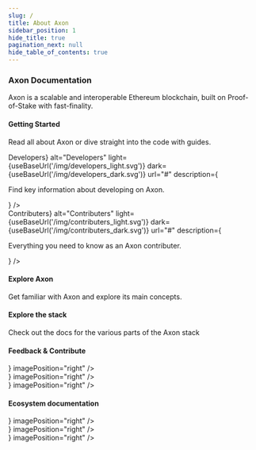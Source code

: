 ```yaml
---
slug: /
title: About Axon
sidebar_position: 1
hide_title: true
pagination_next: null
hide_table_of_contents: true
---
```


### Axon Documentation

Axon is a scalable and interoperable Ethereum blockchain, built on Proof-of-Stake with fast-finality.

#### Getting Started

Read all about Axon or dive straight into the code with guides.


<div className="row developers-contributers">
    <div className="col col--6">
        <ImageCard
            title={<strong>Developers</strong>}
            alt="Developers"
            light={useBaseUrl('/img/developers_light.svg')}
            dark={useBaseUrl('/img/developers_dark.svg')}
            url="#"
            description={<p>Find key information about developing on Axon.</p>}
        />
    </div>
    <div className="col col--6">
        <ImageCard
            title={<strong>Contributers</strong>}
            alt="Contributers"
            light={useBaseUrl('/img/contributers_light.svg')}
            dark={useBaseUrl('/img/contributers_dark.svg')}
            url="#"
            description={<p>Everything you need to know as an Axon contributer.</p>}
        />
    </div>
</div>

#### Explore Axon

Get familiar with Axon and explore its main concepts.

<div className="row explore-axon">
    <div className="col col--6">
        <ImageCard
            title="Introduction"
            light={useBaseUrl('/img/introduction_light.svg')}
            dark={useBaseUrl('/img/introduction_dark.svg')}
            url="#"
            description="Read a high-level over of Axon and its architecture"
            imagePosition="right"
        />
    </div>
    <div className="col col--6">
        <ImageCard
            title="Basics"
            light={useBaseUrl('/img/basics_light.svg')}
            dark={useBaseUrl('/img/basics_dark.svg')}
            url="#"
            description="Start with the basic concepts of Axon，like accounts and transactions"
            imagePosition="right"
        />
    </div>
</div>

#### Explore the stack

Check out the docs for the various parts of the Axon stack

<div className="row explore-the-stack">
    <div className="col col--4">
        <ImageCard
            title="Cosmos SDK"
            light={useBaseUrl('/img/cosmos_light.svg')}
            dark={useBaseUrl('/img/cosmos_dark.svg')}
            url="#"
            description="The SDK is the world’s most popular framework for building application-specific blockchains."
            imagePosition="top"
        />
    </div>
    <div className="col col--4">
        <ImageCard
            title="Ethereum"
            light={useBaseUrl('/img/ethereum_light.svg')}
            dark={useBaseUrl('/img/ethereum_dark.svg')}
            url="#"
            description="Ethereum is a global, open-source platform for decentralized applications."
            imagePosition="top"
        />
    </div>
    <div className="col col--4">
        <ImageCard
            title="Tendermint Core"
            light={useBaseUrl('/img/tendermint_light.svg')}
            dark={useBaseUrl('/img/tendermint_dark.svg')}
            url="#"
            description="The leading BFT engine for building blockchains, powering Axon."
            imagePosition="top"
        />
    </div>
</div>

#### Feedback & Contribute

<div className="row feedback-contribute">
    <div className="col col--4">
        <ImageCard
            title="Community"
            light={useBaseUrl('/img/community_light.svg')}
            dark={useBaseUrl('/img/community_dark.svg')}
            url=""
            description={<></>}
            imagePosition="right"
        />
    </div>
    <div className="col col--4">
        <ImageCard
            title="Feedback"
            light={useBaseUrl('/img/feedback_light.svg')}
            dark={useBaseUrl('/img/feedback_dark.svg')}
            url="#"
            description={<></>}
            imagePosition="right"
        />
    </div>
    <div className="col col--4">
        <ImageCard
            title="Contribute"
            light={useBaseUrl('/img/contribute_light.svg')}
            dark={useBaseUrl('/img/contribute_dark.svg')}
            url="#"
            description={<></>}
            imagePosition="right"
        />
    </div>
</div>

#### Ecosystem documentation

<div className="row ecosystem-documentation">
    <div className="col col--4">
        <ImageCard
            title="Cosmos SDK Docs"
            light={useBaseUrl('/img/docs_light.svg')}
            dark={useBaseUrl('/img/docs_dark.svg')}
            url="#"
            description={<></>}
            imagePosition="right"
        />
    </div>
    <div className="col col--4">
        <ImageCard
            title="Ethereum Docs"
            light={useBaseUrl('/img/docs_light.svg')}
            dark={useBaseUrl('/img/docs_dark.svg')}
            url="#"
            description={<></>}
            imagePosition="right"
        />
    </div>
    <div className="col col--4">
        <ImageCard
            title="Tendermint Core Docs"
            light={useBaseUrl('/img/docs_light.svg')}
            dark={useBaseUrl('/img/docs_dark.svg')}
            url="#"
            description={<></>}
            imagePosition="right"
        />
    </div>
</div>
